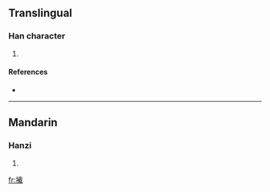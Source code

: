 ==Translingual==

===Han character===
{{Han char|rn=64|rad=手|as=14|sn=17|four=|canj=手十戈土 (QJIG)}}

# {{defn|Han|sort=手14}}

====References====
* {{Han ref|kx=0460.260|dkj=12879|dj=0810.030|hdz=31973.100|uh=64EE|ud=25838}}

----

==Mandarin==

===Hanzi===
{{cmn-hanzi|pin=[[jí]] ([[ji2]]), [[nǐng]] ([[ning3]]), [[nìng]] ([[ning4]])|wg=chi<sup>2</sup>, ning<sup>3</sup>, ning<sup>4</sup>}}

# {{defn|Mandarin}}

[[fr:擮]]